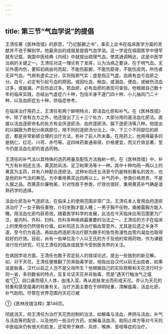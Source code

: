 ```yaml
---
---
---
```

title: 第三节“气血学说”的提倡
---



王清任著《医林改错》的原意，“乃记脏腑之书”，事实上此书在临床医学方面的贡献并不逊于解剖学。他最突出的成就是提倡气血学说。这一学说在祖国医学中很早就有记载，我国中医经典《内经》中就提出疏理气血，使其通调畅达，这是中医学治病的关键之一。王清任对这一理论有了发挥，认为治病之要诀，在于明气血。无论外感内伤，要知初病由何而起，不能伤脏腑，不能伤筋骨，不能伤皮肉，所伤者无非气血。气病有虚实之分，实则指邪气实；虚是指正气虚。血病有血亏血瘀之分。血亏，必定有引起亏血的原因。或因吐血、衄血，或溺血、便血，或破伤流血过多，或崩漏、产后伤血过多。若血瘀，必有血瘀的表现可查验。他根据自己数十年的临床实践，总结出气虚症六十种，包括半身不遂门四十种、小儿抽风门二十种，以及血瘀症五十种，供临症参考。

在临床治疗用药上，王清任有两个鲜明特点，即活血化瘀和补气。在《医林改错》中，除了收有古方之外，他还提出了三十三个处方，大部分用的是活血化瘀法。直接以活血逐瘀命名的处方有会厌逐瘀汤、血府逐瘀汤、膈下逐瘀汤等八种。他提出的以膈膜为界划分疾病部位，用不同的逐瘀汤分治上、中、下三个不同部位的瘀症，都是非常新颖合理的治疗方法，弥补了前人所未备。在用药上，他用得最多的是桃仁、红花、川芎、赤芍等。这四味药普通易得，价格便宜，而又疗效显著，至今仍是活血化瘀的首选药物。

王清任的补气法以其特殊的选药用量及配伍方法独树一帜。在《医林改错》中，补气方有补阳还五汤、黄芪防风汤、足卫和荣汤等十一种。其中十种均用一两以上的黄芪为主药，并有八种配合逐瘀法。这种补阳还五汤至今仍是特别著名的效方，也是他的补气法的典范。方中重用黄芪达四两以上。补气药中，参类价格昂贵，不是久服之品。而黄芪价廉物美，针对性胜于参类，疗效也很好，重用黄芪补气确是谙熟药学的选择。

活血化瘀及补气逐瘀法，在临床上的使用范围非常广泛。王清任本人曾用血府逐瘀汤治疗了一女子胸任重物，仆妇坐胸才能入睡；一男子胸不任物，揭被露胸方能入睡。用活血化瘀均获奇效。随着医学科学的发展，此法在今天临床应用范围更为广泛，是内科、外科、妇科、伤科多种疾病最重要的治法之一。王清任的方子在临床上的使用也仍然很有价值。如补阳还五汤治疗脑血管意外，尤其是后遗之半身不遂，至今仍为首选。再如血府逐瘀汤治疗颇为棘手的急性弥漫性血管内凝血也取得较好的疗效。目前，尚有一些单位及个人以王氏的方子及他的常用药物，作为课题进行现代研究。可见王清任的临床成就至今受到医务界的关注。

在病因学说方面，王清任也敢于否定前人的错误论述，提出一些独到的新见解。如，对于天花，王清任便推翻了历来胎毒学说，他指出自汉代以前无出痘者，如果说是胎毒，汉代以前之人岂不是父母所生？他根据自己的实际观察和天花流行时少则一省，多则数省的特点，反复论证天花并非胎毒，而是“遇天行触浊气之瘟疫”①，自口鼻而侵入人体，由浅入深，再从皮肤发出而形成天花。并认为天花的轻重和感受瘟毒的轻重有关。治疗方面主要在于辨明轻重，清解瘟毒，活血化瘀，补气助阳。尽管在世界范围内天花已被

①《医林改错注释》第146页。

彻底消灭，但王清任为治疗天花而创制的治法，如解毒与活血，养阴与活血，补气与活血等的配合，以及他的一些治疗方药，如解毒活血汤，助阳止痒方等对今天的中医临床仍有很大的启发，还常用于麻疹、风疹、喉痹、音哑等症的治疗。